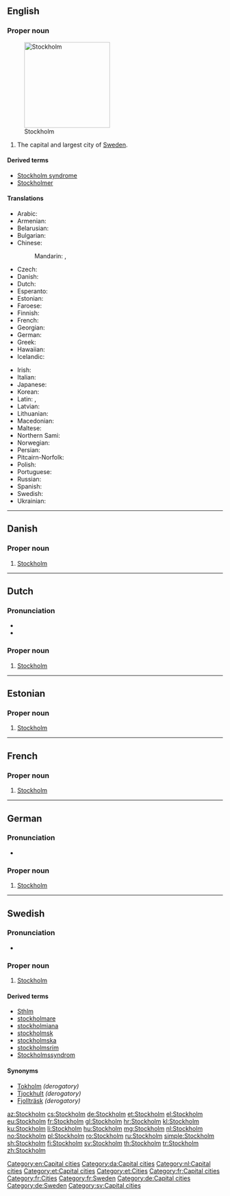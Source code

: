 ==English==
{{wikipedia}}

===Proper noun===
{{en-proper noun}}
[[File:GamlaStan from Katarinahissen Stockholm Swe.jpg|right|thumb|200px|Stockholm]]

# The capital and largest city of [[Sweden]].

====Derived terms====
* [[Stockholm syndrome]]
* [[Stockholmer]]

====Translations====
{{trans-top|capital of Sweden}}
* Arabic: {{t|ar|استكهولم|m|tr=istukhuulm}}
* Armenian: {{t|hy|Ստոկհոլմ|tr=Stokholm}}
* Belarusian: {{t|be|Стакгольм|m|tr=Stakhól’m|sc=Cyrl}}
* Bulgarian: {{t|bg|Стокхолм|m|tr=Stokhólm|sc=Cyrl}}
* Chinese:
*: Mandarin: {{t|cmn|斯德哥爾摩|sc=Hani}}, {{t+|cmn|斯德哥尔摩|tr=Sīdégē'ěrmó|sc=Hani}}
* Czech: {{t+|cs|Stockholm}}
* Danish: {{t|da|Stockholm}}
* Dutch: {{t+|nl|Stockholm}}
* Esperanto: {{t|eo|Stokholmo}}
* Estonian: {{t+|et|Stockholm}}
* Faroese: {{t|fo|Stokkhólmur|m}}
* Finnish: {{t+|fi|Tukholma}}
* French: {{t+|fr|Stockholm|m}}
* Georgian: {{t|ka|სტოკჰოლმი|sc=Geor}}
* German: {{t+|de|Stockholm|n}}
* Greek: {{t+|el|Στοκχόλμη|f|tr=Stokchólmi}}
* Hawaiian: {{t|haw|Kekokehome}}
* Icelandic: {{t+|is|Stokkhólmur|m}}
{{trans-mid}}
* Irish: {{t|ga|Stócólm|m}}
* Italian: {{t+|it|Stoccolma|f}}
* Japanese: {{t|ja|ストックホルム|tr=Sutokkuhorumu}}
* Korean: {{t|ko|스톡홀름|tr=Seutokholleum|sc=Hang}}
* Latin: {{t|la|Stockholmia}}, {{t+|la|Holmia}}
* Latvian: {{t|lv|Stokholma|f}}
* Lithuanian: {{t|lt|Stokholmas|m}}
* Macedonian: {{t|mk|Стокхолм|m|tr=Stókholm}}
* Maltese: {{t|mt|Stokkolma}}
* Northern Sami: {{t|se|Stockholbma}}
* Norwegian: {{t+|no|Stockholm}}
* Persian: {{t|fa|استکهلم|sc=fa-Arab}}
* Pitcairn-Norfolk: {{t|pih|Stockholm}}
* Polish: {{t+|pl|Sztokholm|m}}
* Portuguese: {{t|pt|Estocolmo}}
* Russian: {{t|ru|Стокгольм|m|tr=Stokgól’m}}
* Spanish: {{t+|es|Estocolmo}}
* Swedish: {{t+|sv|Stockholm}}
* Ukrainian: {{t|uk|Стокгольм|m|tr=Stokhól’m|sc=Cyrl}}
{{trans-bottom}}

[[Category:en:Capital cities]]

----

==Danish==

===Proper noun===
{{head|da|proper noun}}

# [[#English|Stockholm]]

[[Category:da:Capital cities]]

----

==Dutch==
{{wikipedia|lang=nl}}

===Pronunciation===
* {{IPA|/ˈstɔkˌɦɔlm/|lang=nl}}
* {{audio|Nl-Stockholm.ogg|Audio|lang=nl}}

===Proper noun===
{{nl-proper noun}}

# [[#English|Stockholm]]

[[Category:nl:Capital cities]]

----

==Estonian==

===Proper noun===
{{head|et|proper noun}}

# [[#English|Stockholm]]

[[Category:et:Capital cities]]
[[Category:et:Cities]]

----

==French==

===Proper noun===
{{fr-proper noun}}

# [[#English|Stockholm]]

[[Category:fr:Capital cities]]
[[Category:fr:Cities]]
[[Category:fr:Sweden]]

----

==German==

===Pronunciation===
* {{audio|De-Stockholm.ogg|Audio}}

===Proper noun===
{{head|de|proper noun|g=n}}

# [[#English|Stockholm]]

[[Category:de:Capital cities]]
[[Category:de:Sweden]]

----

==Swedish==

===Pronunciation===
* {{audio|Sv-Stockholm.ogg|audio|lang=sv}}

===Proper noun===
{{head|sv|proper noun}}

# [[#English|Stockholm]]

====Derived terms====
* [[Sthlm]]
* [[stockholmare]]
* [[stockholmiana]]
* [[stockholmsk]]
* [[stockholmska]]
* [[stockholmsrim]]
* [[Stockholmssyndrom]]

====Synonyms====
* [[Tokholm]] ''(derogatory)''
* [[Tjockhult]] ''(derogatory)''
* [[Fjollträsk]] ''(derogatory)''

[[Category:sv:Capital cities]]

[[az:Stockholm]]
[[cs:Stockholm]]
[[de:Stockholm]]
[[et:Stockholm]]
[[el:Stockholm]]
[[eu:Stockholm]]
[[fr:Stockholm]]
[[gl:Stockholm]]
[[hr:Stockholm]]
[[kl:Stockholm]]
[[ku:Stockholm]]
[[li:Stockholm]]
[[hu:Stockholm]]
[[mg:Stockholm]]
[[nl:Stockholm]]
[[no:Stockholm]]
[[pl:Stockholm]]
[[ro:Stockholm]]
[[ru:Stockholm]]
[[simple:Stockholm]]
[[sh:Stockholm]]
[[fi:Stockholm]]
[[sv:Stockholm]]
[[th:Stockholm]]
[[tr:Stockholm]]
[[zh:Stockholm]]
